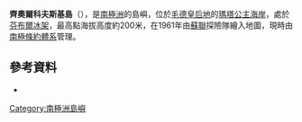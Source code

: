 {{coord|70|30|S|3|0|E|display=title}}

'''齊奧爾科夫斯基島'''（{{lang-en|Tsiolkovskiy Island}}），是[[南極洲|南極洲]]的島嶼，位於[[毛德皇后地|毛德皇后地]]的[[瑪塔公主海岸|瑪塔公主海岸]]，處於[[芬布爾冰架|芬布爾冰架]]，最高點海拔高度約200米，在1961年由[[蘇聯|蘇聯]]探險隊繪入地圖，現時由[[南極條約體系|南極條約體系]]管理。

==參考資料==
*{{usgs-gazetteer}}

{{Antarctica-geo-stub}}
[[Category:南極洲島嶼|Category:南極洲島嶼]]